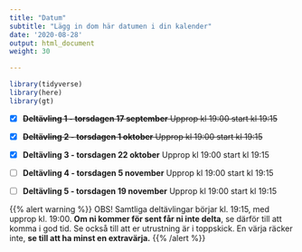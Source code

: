 ```yaml
---
title: "Datum"
subtitle: "Lägg in dom här datumen i din kalender"
date: '2020-08-28'
output: html_document
weight: 30

---
```


```r
library(tidyverse)
library(here)
library(gt)
```


- [x] ~~**Deltävling 1  - torsdagen 17 september** Upprop kl 19:00 start kl 19:15~~

- [x] ~~**Deltävling 2 - torsdagen 1 oktober** Upprop kl 19:00 start kl 19:15~~

- [x] **Deltävling 3 - torsdagen 22 oktober** Upprop kl 19:00 start kl 19:15

- [ ] **Deltävling 4 - torsdagen 5 november** Upprop kl 19:00 start kl 19:15

- [ ] **Deltävling 5 - torsdagen 19 november** Upprop kl 19:00 start kl 19:15

{{% alert warning %}}
OBS! Samtliga deltävlingar börjar kl. 19:15, med upprop kl. 19:00. **Om ni kommer för sent får ni inte delta**, se därför till att komma i god tid. Se också till att er utrustning är i toppskick. En värja räcker inte, **se till att ha minst en extravärja.**
{{% /alert %}}
